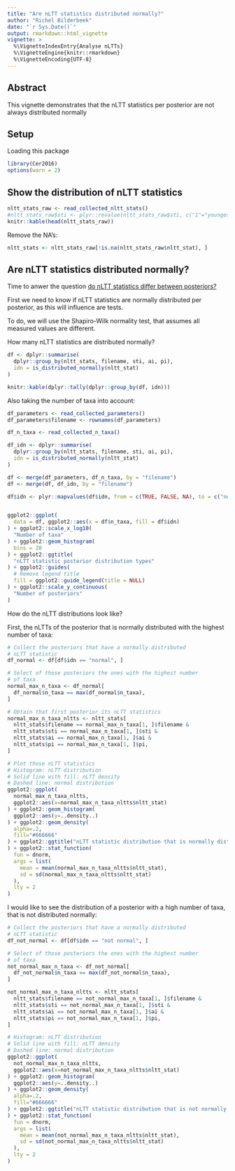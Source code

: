 ```yaml
---
title: "Are nLTT statistics distributed normally?"
author: "Richel Bilderbeek"
date: "`r Sys.Date()`"
output: rmarkdown::html_vignette
vignette: >
  %\VignetteIndexEntry{Analyse nLTTs}
  %\VignetteEngine{knitr::rmarkdown}
  %\VignetteEncoding{UTF-8}
---
```


## Abstract

This vignette demonstrates that the nLTT statistics
per posterior are not always distributed normally

## Setup

Loading this package

```r
library(Cer2016)
options(warn = 2)
```

## Show the distribution of nLTT statistics

```r
nltt_stats_raw <- read_collected_nltt_stats()
#nltt_stats_raw$sti <- plyr::revalue(nltt_stats_raw$sti, c("1"="youngest", "2"="oldest"))
knitr::kable(head(nltt_stats_raw))
```

Remove the NA's:

```r
nltt_stats <- nltt_stats_raw[!is.na(nltt_stats_raw$nltt_stat), ]
```

## Are nLTT statistics distributed normally?

Time to anwer the question [do nLTT statistics differ between posteriors?](https://github.com/richelbilderbeek/Cer2016/issues/103)

First we need to know if nLTT statistics are normally 
distributed per posterior, as this will influence are tests.

To do, we will use the Shapiro-Wilk normality test, that
assumes all measured values are different.

How many nLTT statistics are distributed normally?

```r
df <- dplyr::summarise(
  dplyr::group_by(nltt_stats, filename, sti, ai, pi),
  idn = is_distributed_normally(nltt_stat)
)

knitr::kable(dplyr::tally(dplyr::group_by(df, idn)))
```

Also taking the number of taxa into account:

```r
df_parameters <- read_collected_parameters()
df_parameters$filename <- rownames(df_parameters)

df_n_taxa <- read_collected_n_taxa()

df_idn <- dplyr::summarise(
  dplyr::group_by(nltt_stats, filename, sti, ai, pi),
  idn = is_distributed_normally(nltt_stat)
)

df <- merge(df_parameters, df_n_taxa, by = "filename")
df <- merge(df, df_idn, by = "filename")

df$idn <- plyr::mapvalues(df$idn, from = c(TRUE, FALSE, NA), to = c("normal", "not normal", "singular value"))


ggplot2::ggplot(
  data = df, ggplot2::aes(x = df$n_taxa, fill = df$idn)
) + ggplot2::scale_x_log10(
  "Number of taxa"
) + ggplot2::geom_histogram(
  bins = 20
) + ggplot2::ggtitle(
  "nLTT statistic posterior distribution types"
) + ggplot2::guides(
  # Remove legend title
  fill = ggplot2::guide_legend(title = NULL) 
) + ggplot2::scale_y_continuous(
  "Number of posteriors"
)
```

How do the nLTT distributions look like?

First, the nLTTs of the posterior that is normally
distributed with the highest number of taxa:

```r
# Collect the posteriors that have a normally distributed
# nLTT statistic
df_normal <- df[df$idn == "normal", ]

# Select of those posteriors the ones with the highest number
# of taxa
normal_max_n_taxa <- df_normal[
  df_normal$n_taxa == max(df_normal$n_taxa), 
]

# Obtain that first posterior its nLTT statistics
normal_max_n_taxa_nltts <- nltt_stats[ 
  nltt_stats$filename == normal_max_n_taxa[1, ]$filename & 
  nltt_stats$sti == normal_max_n_taxa[1, ]$sti & 
  nltt_stats$ai == normal_max_n_taxa[1, ]$ai & 
  nltt_stats$pi == normal_max_n_taxa[1, ]$pi, 
]

# Plot those nLTT statistics
# Histogram: nLTT distribution
# Solid line with fill: nLTT density
# Dashed line: normal distribution
ggplot2::ggplot(
  normal_max_n_taxa_nltts, 
  ggplot2::aes(x=normal_max_n_taxa_nltts$nltt_stat)
) + ggplot2::geom_histogram(
  ggplot2::aes(y=..density..)
) + ggplot2::geom_density(
  alpha=.2, 
  fill="#666666"
) + ggplot2::ggtitle("nLTT statistic distribution that is normally distributed"
) + ggplot2::stat_function(
  fun = dnorm, 
  args = list(
    mean = mean(normal_max_n_taxa_nltts$nltt_stat), 
    sd = sd(normal_max_n_taxa_nltts$nltt_stat)
  ), 
  lty = 2
)
```

I would like to see the distribution of a posterior with
a high number of taxa, that is not distributed normally:

```r
# Collect the posteriors that have a normally distributed
# nLTT statistic
df_not_normal <- df[df$idn == "not normal", ]

# Select of those posteriors the ones with the highest number
# of taxa
not_normal_max_n_taxa <- df_not_normal[
  df_not_normal$n_taxa == max(df_not_normal$n_taxa), 
]

not_normal_max_n_taxa_nltts <- nltt_stats[ 
  nltt_stats$filename == not_normal_max_n_taxa[1, ]$filename & 
  nltt_stats$sti == not_normal_max_n_taxa[1, ]$sti & 
  nltt_stats$ai == not_normal_max_n_taxa[1, ]$ai & 
  nltt_stats$pi == not_normal_max_n_taxa[1, ]$pi, 
]

# Histogram: nLTT distribution
# Solid line with fill: nLTT density
# Dashed line: normal distribution
ggplot2::ggplot(
  not_normal_max_n_taxa_nltts, 
  ggplot2::aes(x=not_normal_max_n_taxa_nltts$nltt_stat)
) + ggplot2::geom_histogram(
  ggplot2::aes(y=..density..)
) + ggplot2::geom_density(
  alpha=.2, 
  fill="#666666"
) + ggplot2::ggtitle("nLTT statistic distribution that is not normally distributed"
) + ggplot2::stat_function(
  fun = dnorm, 
  args = list(
    mean = mean(not_normal_max_n_taxa_nltts$nltt_stat), 
    sd = sd(not_normal_max_n_taxa_nltts$nltt_stat)
  ), 
  lty = 2
)
```


